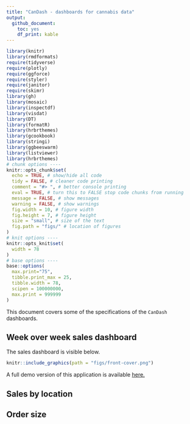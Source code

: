 ```yaml
---
title: "CanDash - dashboards for cannabis data"
output: 
  github_document: 
    toc: yes
    df_print: kable
---
```



```r
library(knitr)
library(rmdformats)
require(tidyverse)
require(plotly)
require(ggforce)
require(styler)
require(janitor)
require(skimr)
library(gh)
library(mosaic)
library(inspectdf)
library(visdat)
library(DT)
library(formatR)
library(hrbrthemes)
library(gcookbook)
library(stringi)
library(ggbeeswarm)
library(listviewer)
library(hrbrthemes)
# chunk options ----
knitr::opts_chunk$set(
  echo = TRUE, # show/hide all code
  tidy = FALSE, # cleaner code printing
  comment = "#> ", # better console printing
  eval = TRUE, # turn this to FALSE stop code chunks from running
  message = FALSE, # show messages
  warning = FALSE, # show warnings
  fig.width = 10, # figure width
  fig.height = 7, # figure height
  size = "small", # size of the text
  fig.path = "figs/" # location of figures
) 
# knit options ----
knitr::opts_knit$set(
  width = 78
)
# base options ----
base::options(
  max.print="75",
  tibble.print_max = 25,
  tibble.width = 78,
  scipen = 100000000,
  max.print = 999999
)
```

This document covers some of the specifications of the `CanDash` dashboards. 

## Week over week sales dashboard 

The sales dashboard is visible below.

```r
knitr::include_graphics(path = "figs/front-cover.png")
```

A full demo version of this application is available [here.](https://mfrigaard.shinyapps.io/candash-sales-003/) 

## Sales by location  

## Order size 

